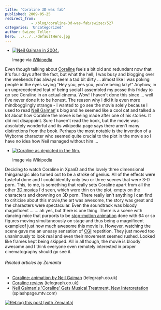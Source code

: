 ```yaml
---
title: 'Coraline 3D was fab'
published: 2009-05-25
redirect_from: 
            - /blog/coraline-3d-was-fab/swizec/527
categories: 'Uncategorized'
author: Swizec Teller
hero: ../../../defaultHero.jpg
---
```

- [![Neil Gaiman in 2004.](http://upload.wikimedia.org/wikipedia/commons/2/2e/NeilGaimanNov04.jpg "Neil Gaiman in 2004.")](http://commons.wikipedia.org/wiki/Image:NeilGaimanNov04.jpg)

  Image via [Wikipedia](http://commons.wikipedia.org/wiki/Image:NeilGaimanNov04.jpg)

Even though talking about [Coraline](http://en.wikipedia.org/wiki/Coraline "Coraline") feels a bit old and redundant now that it's four days after the fact, but what the hell, I was busy and blogging over the weekends has always seem a tad bit dirty ... almost like I was poking people in the eyes saying "Hey you, yes you, you're being lazy!" Anyhow, in an unprecedented feat of being social I assembled my posse this friday to go see Coraline in an actual cinema. Wow! I haven't done this since ... well I've never done it to be honest. The reason why I did it is even more mindbogglingly strange - I wanted to go see the movie solely because I used to read [Neil Gaiman](http://en.wikipedia.org/wiki/Neil_Gaiman "Neil Gaiman")'s blog and he seemed like a cool cat and talked a lot about how Coraline the movie is being made after one of his stories. It did not disappoint. Sure I haven't read the book, but the movie was absolutely wonderful and its wikipedia page says there aren't many distinctions from the book. Perhaps the most notable is the invention of a Wyborne character who seemed quite crucial to the plot in the movie so I have no idea how Neil managed without him ...

- [![Coraline as depicted in the film.](http://upload.wikimedia.org/wikipedia/en/thumb/4/49/Coraline_preview_shot.PNG/300px-Coraline_preview_shot.PNG "Coraline as depicted in the film.")](http://en.wikipedia.org/wiki/Image:Coraline_preview_shot.PNG)

  Image via [Wikipedia](http://en.wikipedia.org/wiki/Image:Coraline_preview_shot.PNG)

Deciding to watch Coraline in XpanD and the lovely three dimensional thingamagic also turned out to be a stroke of genius. All of the effects were tasteful done and I could identify only two or three scenes that were 3-D porn. This, to me, is something that really sets Coraline apart from all the other [3D movies](http://en.wikipedia.org/wiki/3-D_film "3-D film") I'd seen, which were thin on the plot, empty on the characters and drowning on 3D porn. There really isn't anything I can find to criticise about this movie,the art was awesome, the story was great and the characters were spectacular. Even the soundtrack was bloody magnificent ... ... ah yes, but there is one thing. There is a scene with dancing mice that purports to be [stop-motion animation](http://en.wikipedia.org/wiki/Stop_motion "Stop motion") done with 64 or so figures moving simultaneously on stage and thus being a magnificent exampleof just how much awesome this movie is. However, watching the scene gave me an uneasy sensation of [CGI](http://en.wikipedia.org/wiki/Computer-generated_imagery "Computer-generated imagery") repetition. They just moved too unanimously to look real and even their movement seemed rushed. Looked like frames kept being skipped. All in all though, the movie is bloody awesome and I think everyone even remotely interested in proper cinematography should go see it.

###### Related articles by Zemanta

- [Coraline: animation by Neil Gaiman](http://r.zemanta.com/?u=http%3A//www.telegraph.co.uk/culture/film/filmreviews/5307595/Coraline-animation-by-Neil-Gaiman.html&a=4914591&rid=c6070e25-b70f-4e8f-be5d-11dde4467ba5&e=f1fd59e7673e76a57fa9dbf2309c90db) (telegraph.co.uk)
- [Coraline review](http://r.zemanta.com/?u=http%3A//www.telegraph.co.uk/culture/culturecritics/timrobey/5291822/Coraline-review.html&a=4736165&rid=c6070e25-b70f-4e8f-be5d-11dde4467ba5&e=7d30c4efc20440a19f41d61447f71801) (telegraph.co.uk)
- [Neil Gaiman's 'Coraline' Gets Musical Treatment, New Interpretation](http://splashpage.mtv.com/2009/05/19/neil-gaimans-coraline-gets-musical-treatment-new-interpretation/) (splashpage.mtv.com)

[![Reblog this post \[with Zemanta\]](http://img.zemanta.com/reblog_e.png?x-id=c6070e25-b70f-4e8f-be5d-11dde4467ba5)](http://reblog.zemanta.com/zemified/c6070e25-b70f-4e8f-be5d-11dde4467ba5/ "Reblog this post \[with Zemanta]")